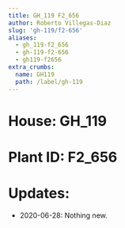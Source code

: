```yaml
---
title: GH_119 F2_656
author: Roberto Villegas-Diaz
slug: 'gh-119/f2-656'
aliases:
  - gh_119-f2_656
  - gh-119-f2-656
  - gh119-f2656
extra_crumbs:
  name: GH119
  path: /label/gh-119
---
```


# **House**: GH_119
# **Plant ID**: F2_656
# **Updates**: 
 - 2020-06-28: Nothing new.
